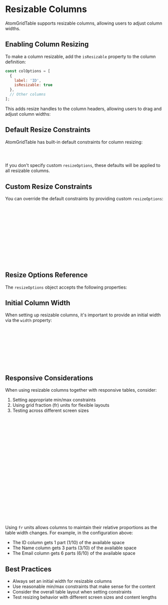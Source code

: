 
<Meta title="Documentation/Resizable Columns" />

# Resizable Columns

AtomGridTable supports resizable columns, allowing users to adjust column widths.

## Enabling Column Resizing

To make a column resizable, add the `isResizable` property to the column definition:

```jsx
const colOptions = [
  { 
    label: 'ID', 
    isResizable: true
  },
  // Other columns
];
```

This adds resize handles to the column headers, allowing users to drag and adjust column widths:

<Canvas of={Stories.ResizableColumns} />

## Default Resize Constraints

AtomGridTable has built-in default constraints for column resizing:

```jsx
// Default resize options built into AtomGridTable
export const DefaultResizeOptions = { min: 100, max: 800 };
```

If you don't specify custom `resizeOptions`, these defaults will be applied to all resizable columns.

## Custom Resize Constraints

You can override the default constraints by providing custom `resizeOptions`:

```jsx
const colOptions = [
  { 
    label: 'Name', 
    width: '150px',
    isResizable: true,
    resizeOptions: {
      min: 100, // Minimum width in pixels
      max: 300  // Maximum width in pixels
    }
  },
  // Other columns
];
```

## Resize Options Reference

The `resizeOptions` object accepts the following properties:

<Unstyled>
  <AtomGridTable 
    colOptions={[
      { label: 'Property', width: '1fr' },
      { label: 'Type', width: '1fr' },
      { label: 'Description', width: '2fr' },
    ]}
    rows={[
      { cells: [
        { content: 'min' }, 
        { content: 'number' }, 
        { content: 'Minimum width in pixels (default: 100)' }
      ]},
      { cells: [
        { content: 'max' }, 
        { content: 'number' }, 
        { content: 'Maximum width in pixels (default: 800)' }
      ]},
    ]}
    tableStyleOptions={{
      isZebra: true,
    }}
  />
</Unstyled>

## Initial Column Width

When setting up resizable columns, it's important to provide an initial width via the `width` property:

```jsx
const colOptions = [
  { 
    label: 'Email Address', 
    width: '200px', // Initial width
    isResizable: true
  },
  // Other columns
];
```

## Responsive Considerations

When using resizable columns together with responsive tables, consider:

1. Setting appropriate min/max constraints
2. Using grid fraction (fr) units for flexible layouts
3. Testing across different screen sizes

```jsx
// Example with grid fraction (fr) units
const colOptions = [
  { 
    label: 'ID', 
    width: '1fr',
    isResizable: true,
    resizeOptions: {
      min: 50,
      max: 150
    }
  },
  { 
    label: 'Name', 
    width: '3fr',
    isResizable: true
  },
  { 
    label: 'Email', 
    width: '6fr',
    isResizable: true
  }
];
```

Using `fr` units allows columns to maintain their relative proportions as the table width changes. For example, in the configuration above:

- The ID column gets 1 part (1/10) of the available space
- The Name column gets 3 parts (3/10) of the available space
- The Email column gets 6 parts (6/10) of the available space

## Best Practices

- Always set an initial width for resizable columns
- Use reasonable min/max constraints that make sense for the content
- Consider the overall table layout when setting constraints
- Test resizing behavior with different screen sizes and content lengths
